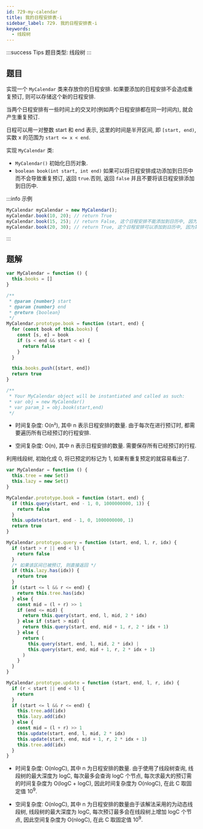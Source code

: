 ```yaml
---
id: 729-my-calendar
title: 我的日程安排表-i
sidebar_label: 729. 我的日程安排表-i
keywords:
  - 线段树
---
```


:::success Tips
题目类型: 线段树
:::

## 题目

实现一个 `MyCalendar` 类来存放你的日程安排. 如果要添加的日程安排不会造成重复预订, 则可以存储这个新的日程安排.

当两个日程安排有一些时间上的交叉时(例如两个日程安排都在同一时间内), 就会产生重复预订.

日程可以用一对整数 start 和 end 表示, 这里的时间是半开区间, 即 `[start, end)`, 实数 x 的范围为  `start <= x < end`.

实现 `MyCalendar` 类:

- `MyCalendar()` 初始化日历对象.
- `boolean book(int start, int end)` 如果可以将日程安排成功添加到日历中而不会导致重复预订, 返回 `true`.否则, 返回 `false` 并且不要将该日程安排添加到日历中.

:::info 示例

```ts
MyCalendar myCalendar = new MyCalendar();
myCalendar.book(10, 20); // return True
myCalendar.book(15, 25); // return False, 这个日程安排不能添加到日历中, 因为时间 15 已经被另一个日程安排预订了.
myCalendar.book(20, 30); // return True, 这个日程安排可以添加到日历中, 因为第一个日程安排预订的每个时间都小于 20, 且不包含时间 20.
```

:::

## 题解


<Tabs>
  <TabItem value="JavaScript - 朴素解法" label="JavaScript- 朴素解法" default>

```ts
var MyCalendar = function () {
  this.books = []
}

/**
 * @param {number} start
 * @param {number} end
 * @return {boolean}
 */
MyCalendar.prototype.book = function (start, end) {
  for (const book of this.books) {
    const [s, e] = book
    if (s < end && start < e) {
      return false
    }
  }

  this.books.push([start, end])
  return true
}

/**
 * Your MyCalendar object will be instantiated and called as such:
 * var obj = new MyCalendar()
 * var param_1 = obj.book(start,end)
 */
```

- 时间复杂度: O(n²), 其中 n 表示日程安排的数量. 由于每次在进行预订时, 都需要遍历所有已经预订的行程安排.

- 空间复杂度: O(n), 其中 n 表示日程安排的数量. 需要保存所有已经预订的行程.

</TabItem>
<TabItem value="JavaScript - 线段树" label="JavaScript - 线段树">

利用线段树, 初始化成 0, 将已预定的标记为 1, 如果有重复预定的就容易看出了.

```ts
var MyCalendar = function () {
  this.tree = new Set()
  this.lazy = new Set()
}

MyCalendar.prototype.book = function (start, end) {
  if (this.query(start, end - 1, 0, 1000000000, 1)) {
    return false
  }
  this.update(start, end - 1, 0, 1000000000, 1)
  return true
}

MyCalendar.prototype.query = function (start, end, l, r, idx) {
  if (start > r || end < l) {
    return false
  }
  /* 如果该区间已被预订, 则直接返回 */
  if (this.lazy.has(idx)) {
    return true
  }
  if (start <= l && r <= end) {
    return this.tree.has(idx)
  } else {
    const mid = (l + r) >> 1
    if (end <= mid) {
      return this.query(start, end, l, mid, 2 * idx)
    } else if (start > mid) {
      return this.query(start, end, mid + 1, r, 2 * idx + 1)
    } else {
      return (
        this.query(start, end, l, mid, 2 * idx) |
        this.query(start, end, mid + 1, r, 2 * idx + 1)
      )
    }
  }
}

MyCalendar.prototype.update = function (start, end, l, r, idx) {
  if (r < start || end < l) {
    return
  }
  if (start <= l && r <= end) {
    this.tree.add(idx)
    this.lazy.add(idx)
  } else {
    const mid = (l + r) >> 1
    this.update(start, end, l, mid, 2 * idx)
    this.update(start, end, mid + 1, r, 2 * idx + 1)
    this.tree.add(idx)
  }
}
```

- 时间复杂度: O(nlogC), 其中 n 为日程安排的数量. 由于使用了线段树查询, 线段树的最大深度为 logC, 每次最多会查询 logC 个节点, 每次求最大的预订需的时间复杂度为 O(logC + logC), 因此时间复杂度为 O(nlogC), 在此 C 取固定值 10<sup>9</sup>.

- 空间复杂度: O(nlogC), 其中 n 为日程安排的数量由于该解法采用的为动态线段树, 线段树的最大深度为 logC, 每次预订最多会在线段树上增加 logC 个节点, 因此空间复杂度为 O(nlogC), 在此 C 取固定值 10<sup>9</sup>.

</TabItem>
</Tabs>
